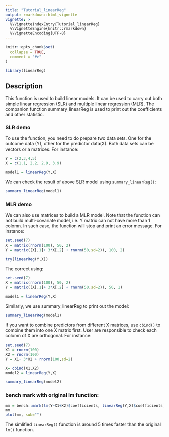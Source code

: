```yaml
---
title: "Tutorial_linearReg"
output: rmarkdown::html_vignette
vignette: >
  %\VignetteIndexEntry{Tutorial_linearReg}
  %\VignetteEngine{knitr::rmarkdown}
  %\VignetteEncoding{UTF-8}
---
```


```r
knitr::opts_chunk$set(
  collapse = TRUE,
  comment = "#>"
)
```

```r
library(linearReg)
```

## Description
This function is used to build linear models. It can be used to carry out both simple linear regression (SLR) and multiple linear regression (MLR). The companion function summary_linearReg is used to print out the coefficients and other statistic.

### SLR demo
To use the function, you need to do prepare two data sets. One for the outcome data (Y), other for the predictor data(X). Both data sets can be vectors or a matrices. For instance:
```r
Y = c(2,3,4,5)
X = c(1.1, 2.2, 2.9, 3.9)

model1 = linearReg(Y,X)
```

We can check the result of above SLR model using `summary_linearReg()`:
```r
summary_linearReg(model1)
```

### MLR demo
We can also use matrices to build a MLR model. Note that the function can not build multi-covariate model, i.e. Y matrix can not have more than 1 colomn. In such case, the function will stop and print an error message. For instance:
```r
set.seed(7)
X = matrix(rnorm(100), 50, 2)
Y = matrix((X[,1]+ 3*X[,2] + rnorm(50,sd=2)), 100, 2)

try(linearReg(Y,X))
```


The correct using:
```r
set.seed(7)
X = matrix(rnorm(100), 50, 2)
Y = matrix((X[,1]+ 3*X[,2] + rnorm(50,sd=2)), 50, 1)

model1 = linearReg(Y,X)
```
Similarly, we use summary_linearReg to print out the model:
```r
summary_linearReg(model1)
```

If you want to combine predictors from different X matrices, use `cbind()` to combine them into one X matrix first. User are responsible to check each colomn of X are orthogonal. For instance:
```r
set.seed(7)
X1 = rnorm(100)
X2 = rnorm(100)
Y = X1+ 3*X2 + rnorm(100,sd=2)

X= cbind(X1,X2)
model2 = linearReg(Y,X)

summary_linearReg(model2)
```

### bench mark with original lm function:
```r
mm = bench::mark(lm(Y~X1+X2)$coefficients, linearReg(Y,X)$coefficients)
mm
plot(mm, sub="")
```

The simlified `linearReg()` function is around 5 times faster than the original `lm()` function.


